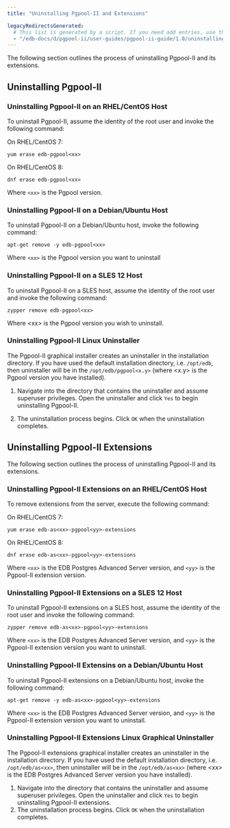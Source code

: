 ```yaml
---
title: "Uninstalling Pgpool-II and Extensions"

legacyRedirectsGenerated:
  # This list is generated by a script. If you need add entries, use the `legacyRedirects` key.
  - "/edb-docs/d/pgpool-ii/user-guides/pgpool-ii-guide/1.0/uninstalling_pgpool-II.html"
---
```


The following section outlines the process of uninstalling Pgpool-II and its extensions.

## Uninstalling Pgpool-II

### Uninstalling Pgpool-II on an RHEL/CentOS Host

To uninstall Pgpool-II, assume the identity of the root user and invoke the following command:

On RHEL/CentOS 7:

```text
yum erase edb-pgpool<xx>
```

On RHEL/CentOS 8:

```text
dnf erase edb-pgpool<xx>
```

Where `<xx>` is the Pgpool version.

### Uninstalling Pgpool-II on a Debian/Ubuntu Host

To uninstall Pgpool-II on a Debian/Ubuntu host, invoke the following command:

```text
apt-get remove -y edb-pgpool<xx>
```

Where `<xx>` is the Pgpool version you want to uninstall

### Uninstalling Pgpool-II on a SLES 12 Host

To uninstall Pgpool-II on a SLES host, assume the identity of the root user and invoke the following command:

```text
zypper remove edb-pgpool<xx>
```

Where &lt;xx> is the Pgpool version you wish to uninstall.

### Uninstalling Pgpool-II Linux Uninstaller

The Pgpool-II graphical installer creates an uninstaller in the installation directory. If you have used the default installation directory, i.e. `/opt/edb`, then uninstaller will be in the `/opt/edb/pgpool<x.y>` (where &lt;x.y> is the Pgpool version you have installed).

1.  Navigate into the directory that contains the uninstaller and assume superuser privileges. Open the uninstaller and click `Yes` to begin uninstalling Pgpool-II.

2.  The uninstallation process begins. Click `OK` when the uninstallation completes.

## Uninstalling Pgpool-II Extensions

The following section outlines the process of uninstalling Pgpool-II and its extensions.

### Uninstalling Pgpool-II Extensions on an RHEL/CentOS Host

To remove extensions from the server, execute the following command:

On RHEL/CentOS 7:

```text
yum erase edb-as<xx>-pgpool<yy>-extensions
```

On RHEL/CentOS 8:

```text
dnf erase edb-as<xx>-pgpool<yy>-extensions
```

Where `<xx>` is the EDB Postgres Advanced Server version, and `<yy>` is the Pgpool-II extension version.

### Uninstalling Pgpool-II Extensions on a SLES 12 Host

To uninstall Pgpool-II extensions on a SLES host, assume the identity of the root user and invoke the following command:

```text
zypper remove edb-as<xx>-pgpool<yy>-extensions
```

Where `<xx>` is the EDB Postgres Advanced Server version, and `<yy>` is the Pgpool-II extension version you want to uninstall.

### Uninstalling Pgpool-II Extensins on a Debian/Ubuntu Host

To uninstall Pgpool-II extensions on a Debian/Ubuntu host, invoke the following command:

```text
apt-get remove -y edb-as<xx>-pgpool<yy>-extensions
```

Where `<xx>` is the EDB Postgres Advanced Server version, and `<yy>` is the Pgpool-II extension version you want to uninstall.

### Uninstalling Pgpool-II Extensions Linux Graphical Uninstaller

The Pgpool-II extensions graphical installer creates an uninstaller in the installation directory. If you have used the default installation directory, i.e. `/opt/edb/as<xx>`, then uninstaller will be in the `/opt/edb/as<xx>` (where &lt;xx> is the EDB Postgres Advanced Server version you have installed).

1.  Navigate into the directory that contains the uninstaller and assume superuser privileges. Open the uninstaller and click `Yes` to begin uninstalling Pgpool-II extensions.
2.  The uninstallation process begins. Click `OK` when the uninstallation completes.
